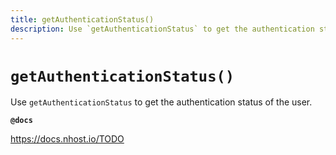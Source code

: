 ```yaml
---
title: getAuthenticationStatus()
description: Use `getAuthenticationStatus` to get the authentication status of the user.
---
```


# `getAuthenticationStatus()`

Use `getAuthenticationStatus` to get the authentication status of the user.

**`@docs`**

https://docs.nhost.io/TODO
